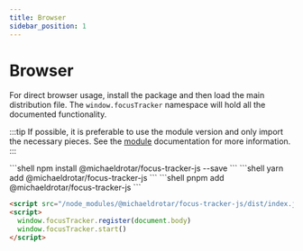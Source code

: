```yaml
---
title: Browser
sidebar_position: 1
---
```



# Browser

For direct browser usage, install the package and then load the main distribution file. The `window.focusTracker` namespace will hold all the documented functionality.

:::tip
If possible, it is preferable to use the module version and only import the necessary pieces.
See the [module](./module) documentation for more information.
:::

<PackageManagerTabs>
  <PackageManagerTabs.Npm>
    ```shell npm install @michaeldrotar/focus-tracker-js --save ```
  </PackageManagerTabs.Npm>
  <PackageManagerTabs.Yarn>
    ```shell yarn add @michaeldrotar/focus-tracker-js ```
  </PackageManagerTabs.Yarn>
  <PackageManagerTabs.Pnpm>
    ```shell pnpm add @michaeldrotar/focus-tracker-js ```
  </PackageManagerTabs.Pnpm>
</PackageManagerTabs>

```html
<script src="/node_modules/@michaeldrotar/focus-tracker-js/dist/index.js"></script>
<script>
  window.focusTracker.register(document.body)
  window.focusTracker.start()
</script>
```

